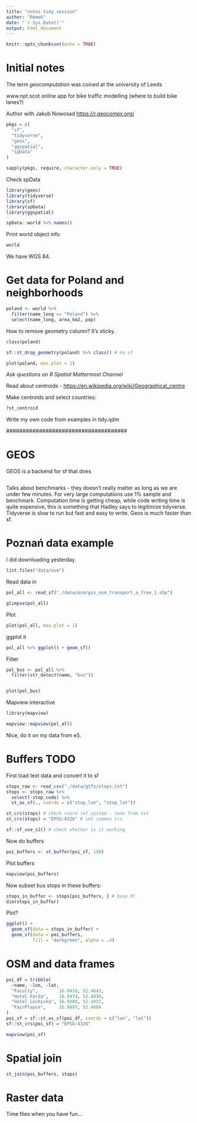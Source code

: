```yaml
---
title: "notes tidy session"
author: "Remek"
date: "`r Sys.Date()`"
output: html_document
---
```


```r
knitr::opts_chunk$set(echo = TRUE)
```

# Initial notes

The term *geocomputation* was coined at the university of Leeds

www.npt.scot online app for bike traffic modelling (where to build bike lanes?)

Author with Jakub Nowosad <https://r.geocompx.org/>

```r
pkgs = c(
  "sf",
  "tidyverse",
  "geos",
  "ggspatial",
  "spData"
)

sapply(pkgs, require, character.only = TRUE)

```

Check spData

```r
library(geos)
library(tidyverse)
library(sf)
library(spData)
library(ggspatial)

spData::world %>% names()
```

Print world object info

```r
world
```

We have WGS 84.

# Get data for Poland and neighborhoods

```r
poland <- world %>% 
  filter(name_long == "Poland") %>% 
  select(name_long, area_km2, pop)
```

How to remove geometry column?
It's sticky.

```r
class(poland)

sf::st_drop_geometry(poland) %>% class() # no sf 
```

```r
plot(poland, max.plot = 1)
```

*Ask questions on R Spatial Mattermost Channel*

Read about centroids - <https://en.wikipedia.org/wiki/Geographical_centre>

Make centroids and select countries:

```r
?st_centroid
```

Write my own code from examples in tidy.qdm

\#####################################

# GEOS

GEOS is a backend for sf that does

```r

```

Talks about benchmarks - they doesn't really matter as long as we are under few minutes.
For very large computations use 1% sample and benchmark.
Computation time is getting cheap, while code writing time is quite expensive, this is something that Hadley says to legitimize tidyverse.
Tidyverse is slow to run but fast and easy to write.
Geos is much faster than sf.

# Poznań data example

I did downloading yesterday.

```r
list.files("data/osm")
```

Read data in

```r
pol_all <- read_sf("./data/osm/gis_osm_transport_a_free_1.shp")

glimpse(pol_all)
```

Plot

```r
plot(pol_all, max.plot = 1)
```

ggplot it

```r
pol_all %>% ggplot() + geom_sf()
```
Filter

```r
pol_bus <- pol_all %>% 
  filter(str_detect(name, "bus"))


plot(pol_bus)
```
Mapview interactive 

```r
library(mapview)

mapview::mapview(pol_all)


```

Nice, do it on my data from e5. 

# Buffers TODO

First load text data and convert it to sf 
```r
stops_raw <- read_csv("./data/gtfs/stops.txt")
stops <- stops_raw %>% 
  select(-stop_code) %>% 
  st_as_sf(., coords = c("stop_lon", "stop_lat"))

st_crs(stops) # check coord ref system - none from txt
st_crs(stops) = "EPSG:4326" # set common crs

sf::sf_use_s2() # check whether is it working


```

Now do buffers 

```r
poi_buffers <- st_buffer(poi_sf, 150)
```

Plot buffers
```r
mapview(poi_buffers)
```

Now subset bus stops in these buffers: 
```r
stops_in_buffer <- stops[poi_buffers, ] # base R!
dim(stops_in_buffer)
```
Plot? 
```r
ggplot() +
  geom_sf(data = stops_in_buffer) + 
  geom_sf(data = poi_buffers, 
          fill = "darkgreen", alpha = .4)

```


# OSM and data frames 

```r

poi_df = tribble(
  ~name, ~lon, ~lat,
  "Faculty",        16.9418, 52.4643,
  "Hotel ForZa",    16.9474, 52.4436,
  "Hotel Lechicka", 16.9308, 52.4437,
  "FairPlayce",     16.9497, 52.4604
)
poi_sf = sf::st_as_sf(poi_df, coords = c("lon", "lat"))
sf::st_crs(poi_sf) = "EPSG:4326"
```

```r
mapview(poi_sf)
```

# Spatial join 

```r
st_join(poi_buffers, stops)
```

# Raster data 

Time flies when you have fun... 

